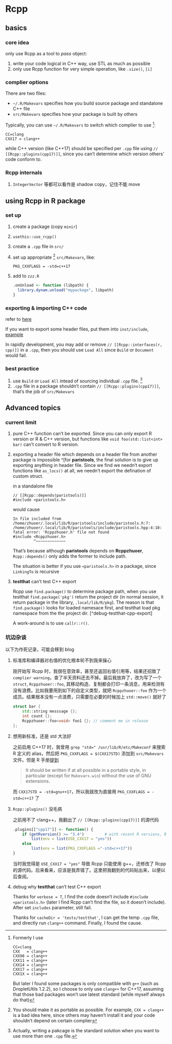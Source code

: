 # Rcpp





## basics



### core idea

only use Rcpp as a tool to _pass_ object:

1. write your code logical in C++ way, use STL as much as possible
1. only use Rcpp function for very simple operation, like `.size()`, `[i]`



### complier options

There are two files:

- `~/.R/Makevars` specifies how you build source package and standalone C++ file
- `src/Makevars`  specifies how your package is built by others

Typically, you can use `~/.R/Makevars` to switch which complier to use [^choose-compiler]: 

```
CC=clang
CXX17 = clang++
```

while C++ version (like C++17) should be specified per `.cpp` file using `// [[Rcpp::plugins(cpp17)]]`, since you can't determine which version others' code conform to.

[^choose-compiler]:
    Formerly I use

    ```
    CC=clang
    CXX   = clang++
    CXX98 = clang++
    CXX11 = clang++
    CXX14 = clang++
    CXX17 = clang++
    CXX1X = clang++
    ```
    
    But later I found some packages is only compatible with `g++` (such as DropletUtils 1.2.2), so I choose to only use `clang++` for C++17, assuming that those bad packages won't use latest standard (while myself always do that)



### Rcpp internals

1. `IntegerVector` 等都可以看作是 shadow copy，记住不能 move






## using Rcpp in R package


### set up

1. create a package (copy `minir`)
1. `usethis::use_rcpp()`
1. create a `.cpp` file in `src/`
1. set up appropriate ^[You should make it as portable as possible. For example, `CXX = clang++` is a bad idea here, since others may haven't install it and your code shouldn't depend on certain complier] `src/Makevars`, like: 
   ```
   PKG_CXXFLAGS = -std=c++17
   ```
1. add to `zzz.R`
   ```r
   .onUnload <- function (libpath) {
     library.dynam.unload("mypackage", libpath)
   }
   ```



### exporting & importing C++ code

refer to [here](https://bookdown.dongzhuoer.com/zhuoer/r-pkgs-revised/cpp.html#cpp-export)

If you want to export some header files, put them into `inst/include`, [example](https://github.com/dongzhuoer/Rcppzhuoer/tree/master/inst/include)

In rapidly development, you may add or remove `// [[Rcpp::interfaces(r, cpp)]]` in a `.cpp`, then you should use `Load All` since `Build` or `Document` would fail.



### best practice

1. use `Build` or `Load All` intead of sourcing individual `.cpp` file. ^[Actually, writing a pakcage is the standard solution when you want to use more than one `.cpp` file.]
1. `.cpp` file in a package shouldn't contain `// [[Rcpp::plugins(cpp17)]]`, that's the job of `src/Makevars`






## Advanced topics



### current limit

1. pure C++ function can't be exported. 
   Since you can only export R version or R & C++ version, but functions like `void foo(std::list<int> bar)` can't convert to R version.
1. exporting a header file which depends on a header file from another package is impossible ^[for **paristools**, the final solution is to give up exporting anything in header file. Since we find we needn't export functions like `as_locs()` at all, we needn't export the defination of custom struct. 

   in a standalone file
   
   ```
   // [[Rcpp::depends(paristools)]]
   #include <paristools.h>
   ```
   
   would cause
   
   ```
   In file included from /home/zhuoer/.local/lib/R/paristools/include/paristools.h:7:
   /home/zhuoer/.local/lib/R/paristools/include/paristools.hpp:4:10: fatal error: 'Rcppzhuoer.h' file not found
   #include <Rcppzhuoer.h>
            ^~~~~~~~~~~~~~
   ```
   
   That's because although **paristools** depends on **Rcppzhuoer**, `Rcpp::depends()` only adds the former to include path.

   The situation is better if you use `<paristools.h>` in a package, since `LinkingTo` is recursive


1. **testthat** can't test C++ export

   Rcpp use `find.package()` to determine package path, when you use testthat `find.package('pkg')` return the project dir (in normal session, it return package in the library, `.local/lib/R/pkg`). The reason is that `find.package()` looks for loaded namesace first, and testthat load pkg namespace from the the project dir. [^debug-testthat-cpp-export]
   
   A work-around is to use `callr::r()`.
  


### 坑边杂谈

以下为作死记录，可能会移到 blog

1. 标准库和编译器对右值的优化根本轮不到我来操心

   刚开始写 Rcpp 时，我很在意效率，甚至还返回右值引用等，结果还招致了 `complier warning`，查了半天资料还去不掉。最后我放弃了，改为写了一个 `struct`, `Rcppzhuoer::foo`, 其移动构造、复制都会打印一条消息，用来检测有没有浪费。比如我要用到如下的自定义类型，就把 `Rcppzhuoer::foo` 作为一个成员。结果根本没有一点浪费，只需要在必要的时候加上 `std::move()` 就好了

   ```cpp
   struct bar {
       std::string messsage {};
       int count {};
       Rcppzhuoer::foo<void> foo1 {}; // comment me in release
   };
   ```

1. 想用新标准，还是 std 大法好

   之前启用 C++17 时，我曾用 `grep "std=" /usr/lib/R/etc/Makeconf` 来搜索 R 定义的 alias，然后把 `PKG_CXXFLAGS = $(CXX17STD)` 添加到 `src/Makevars` 文件。但是 R 手册[提到](https://cran.r-project.org/doc/manuals/r-release/R-exts.html#Using-Makevars)
   
   > It should be written if at all possible in a portable style, in particular (except for `Makevars.win`) without the use of GNU extensions.  
   
   而 `CXX17STD = -std=gnu++17`，所以我就改为直接用 `PKG_CXXFLAGS = -std=c++17` 了

1. `Rcpp::plugins()` 没毛病

   之前用不了 clang++，我翻出了 `// [[Rcpp::plugins(cpp17)]]` 的源代码
   ```r
   .plugins[["cpp17"]] <- function() {
       if (getRversion() >= "3.4")         # with recent R versions, R can decide
           list(env = list(USE_CXX17 = "yes"))
       else
           list(env = list(PKG_CXXFLAGS ="-std=c++17"))
   }
   ```
   当时我觉得是 `USE_CXX17 = "yes"` 导致 Rcpp 只能使用 g++，还修改了 Rcpp 的源代码。后来看来，应该是我弄错了。这里把我翻到的代码贴出来，以便以后查阅。

1. debug why **testthat** can't test C++ export 

   Thanks for `verbose = T`, I find the code doesn't include `#include <paristools.h>` (later I find Rcpp can't find the file, so it doesn't include). After set `includes` parameter, still fail. 
   
   Thanks for `cacheDir = 'tests/testthat'`, I can get the temp `.cpp` file, and directly run `clang++` command. Finally, I found the cause.

